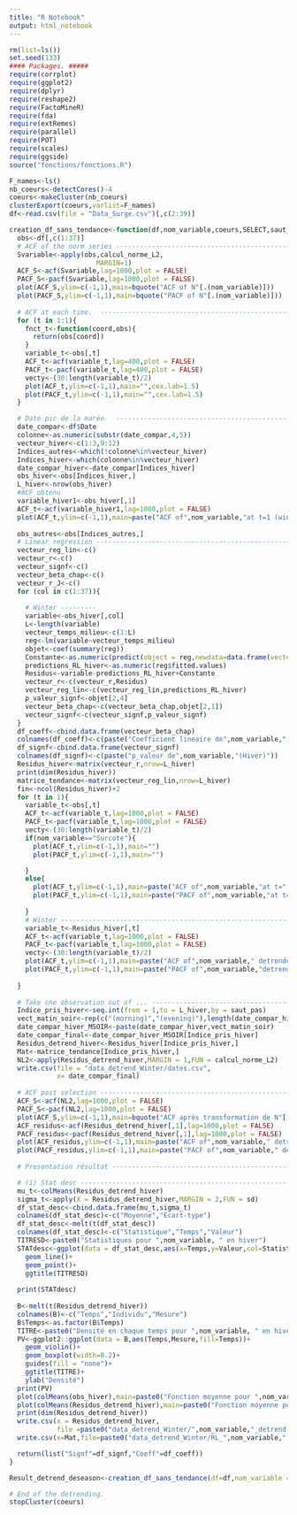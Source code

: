 ```yaml
---
title: "R Notebook"
output: html_notebook
---
```


```r
rm(list=ls())
set.seed(133)
#### Packages. #####
require(corrplot)
require(ggplot2)
require(dplyr)
require(reshape2)
require(FactoMineR)
require(fda)
require(extRemes)
require(parallel)
require(POT)
require(scales)
require(ggside)
source("fonctions/fonctions.R")

```

```r
F_names<-ls()
nb_coeurs<-detectCores()-4
coeurs<-makeCluster(nb_coeurs)
clusterExport(coeurs,varlist=F_names)
df<-read.csv(file = "Data_Surge.csv")[,c(2:39)]
```


```r
creation_df_sans_tendance<-function(df,nom_variable,coeurs,SELECT,saut_pas){
  obs<-df[,c(1:37)]
  # ACF of the norm series ----------------------------------------------
  Svariable<-apply(obs,calcul_norme_L2,
                      MARGIN=1)
  ACF_S<-acf(Svariable,lag=1000,plot = FALSE)
  PACF_S<-pacf(Svariable,lag=1000,plot = FALSE)
  plot(ACF_S,ylim=c(-1,1),main=bquote("ACF of N"[.(nom_variable)]))
  plot(PACF_S,ylim=c(-1,1),main=bquote("PACF of N"[.(nom_variable)]))
  
  # ACF at each time.  ---------------------------------------------------
  for (t in 1:1){
    fnct_t<-function(coord,obs){
      return(obs[coord])
    }
    variable_t<-obs[,t]
    ACF_t<-acf(variable_t,lag=400,plot = FALSE)
    PACF_t<-pacf(variable_t,lag=400,plot = FALSE)
    vecty<-(30:length(variable_t)/2)
    plot(ACF_t,ylim=c(-1,1),main="",cex.lab=1.5)
    plot(PACF_t,ylim=c(-1,1),main="",cex.lab=1.5)
  }

  # Date pic de la marée.  --------------------------------------------------
  date_compar<-df$Date
  colonne<-as.numeric(substr(date_compar,4,5))
  vecteur_hiver<-c(1:3,9:12)
  Indices_autres<-which(!colonne%in%vecteur_hiver)
  Indices_hiver<-which(colonne%in%vecteur_hiver)
  date_compar_hiver<-date_compar[Indices_hiver]
  obs_hiver<-obs[Indices_hiver,]
  L_hiver<-nrow(obs_hiver)
  #ACF obtenu
  variable_hiver1<-obs_hiver[,1]
  ACF_t<-acf(variable_hiver1,lag=1000,plot = FALSE)
  plot(ACF_t,ylim=c(-1,1),main=paste("ACF of",nom_variable,"at t=1 (winter)"))
  
  obs_autres<-obs[Indices_autres,]
  # Linear regression -----------------------------------------------------
  vecteur_reg_lin<-c()
  vecteur_r<-c()
  vecteur_signf<-c()
  vecteur_beta_chap<-c()
  vecteur_r_J<-c()
  for (col in c(1:37)){
    
    # Winter ---------
    variable<-obs_hiver[,col]
    L<-length(variable)
    vecteur_temps_milieu<-c(1:L)
    reg<-lm(variable~vecteur_temps_milieu)
    objet<-coef(summary(reg))
    Constante<-as.numeric(predict(object = reg,newdata=data.frame(vecteur_temps_milieu=0)))
    predictions_RL_hiver<-as.numeric(reg$fitted.values)
    Residus<-variable-predictions_RL_hiver+Constante
    vecteur_r<-c(vecteur_r,Residus)
    vecteur_reg_lin<-c(vecteur_reg_lin,predictions_RL_hiver)
    p_valeur_signf<-objet[2,4]
    vecteur_beta_chap<-c(vecteur_beta_chap,objet[2,1])
    vecteur_signf<-c(vecteur_signf,p_valeur_signf)
  }
  df_coeff<-cbind.data.frame(vecteur_beta_chap)
  colnames(df_coeff)<-c(paste("Coefficient lineaire de",nom_variable,"(Hiver)"))
  df_signf<-cbind.data.frame(vecteur_signf)
  colnames(df_signf)<-c(paste("p_valeur de",nom_variable,"(Hiver)"))
  Residus_hiver<-matrix(vecteur_r,nrow=L_hiver)
  print(dim(Residus_hiver))
  matrice_tendance<-matrix(vecteur_reg_lin,nrow=L_hiver)
  fin<-ncol(Residus_hiver)+2
  for (t in 1){
    variable_t<-obs[,t]
    ACF_t<-acf(variable_t,lag=1000,plot = FALSE)
    PACF_t<-pacf(variable_t,lag=1000,plot = FALSE)
    vecty<-(30:length(variable_t)/2)
    if(nom_variable=="Surcote"){
      plot(ACF_t,ylim=c(-1,1),main="")
      plot(PACF_t,ylim=c(-1,1),main="")

    }
    else{
      plot(ACF_t,ylim=c(-1,1),main=paste("ACF of",nom_variable,"at t=",t," (whole data)"))
      plot(PACF_t,ylim=c(-1,1),main=paste("PACF of",nom_variable,"at t=",t," (whole data)"))
      
    }
    # Winter -----------------------------------------------------------------
    variable_t<-Residus_hiver[,t]
    ACF_t<-acf(variable_t,lag=1000,plot = FALSE)
    PACF_t<-pacf(variable_t,lag=1000,plot = FALSE)
    vecty<-(30:length(variable_t)/2)
    plot(ACF_t,ylim=c(-1,1),main=paste("ACF of",nom_variable," detrended at t=",t," (hiver)"))
    plot(PACF_t,ylim=c(-1,1),main=paste("PACF of",nom_variable,"detrended at t=",t," (hiver)"))
    
  }
  
  # Take one observation out of ... -------------------------------------------------------
  Indice_pris_hiver<-seq.int(from = 1,to = L_hiver,by = saut_pas)
  vect_matin_soir<-rep(c("(morning)","(evening)"),length(date_compar_hiver)/2)
  date_compar_hiver_MSOIR<-paste(date_compar_hiver,vect_matin_soir)
  date_compar_final<-date_compar_hiver_MSOIR[Indice_pris_hiver]
  Residus_detrend_hiver<-Residus_hiver[Indice_pris_hiver,]
  Mat<-matrice_tendance[Indice_pris_hiver,]
  NL2<-apply(Residus_detrend_hiver,MARGIN = 1,FUN = calcul_norme_L2)
  write.csv(file = "data_detrend_Winter/dates.csv",
            x= date_compar_final)
  
  # ACF post selection --------------------------------------------------------
  ACF_S<-acf(NL2,lag=1000,plot = FALSE)
  PACF_S<-pacf(NL2,lag=1000,plot = FALSE)
  plot(ACF_S,ylim=c(-1,1),main=bquote("ACF après transformation de N"[.(nom_variable)]))
  ACF_residus<-acf(Residus_detrend_hiver[,1],lag=1000,plot = FALSE)
  PACF_residus<-pacf(Residus_detrend_hiver[,1],lag=1000,plot = FALSE)
  plot(ACF_residus,ylim=c(-1,1),main=paste("ACF of",nom_variable," detrended at t=",t," (winter), one out of",saut_pas))
  plot(PACF_residus,ylim=c(-1,1),main=paste("PACF of",nom_variable," detrended at t=",t," (winter), one out of",saut_pas))
  
  # Presentation résultat ---------------------------------------------------

  # (1) Stat desc ---------------------------------------------------------------
  mu_t<-colMeans(Residus_detrend_hiver)
  sigma_t<-apply(X = Residus_detrend_hiver,MARGIN = 2,FUN = sd)
  df_stat_desc<-cbind.data.frame(mu_t,sigma_t)
  colnames(df_stat_desc)<-c("Moyenne","Ecart-type")
  df_stat_desc<-melt(t(df_stat_desc))
  colnames(df_stat_desc)<-c("Statistique","Temps","Valeur")
  TITRESD<-paste0("Statistiques pour ",nom_variable, " en hiver")
  STATdesc<-ggplot(data = df_stat_desc,aes(x=Temps,y=Valeur,col=Statistique,group=interaction(Statistique)))+
    geom_line()+
    geom_point()+
    ggtitle(TITRESD)
    
  print(STATdesc)
  
  B<-melt(t(Residus_detrend_hiver))
  colnames(B)<-c("Temps","Individu","Mesure")
  B$Temps<-as.factor(B$Temps)
  TITRE<-paste0("Densité en chaque temps pour ",nom_variable, " en hiver")
  PV<-ggplot2::ggplot(data = B,aes(Temps,Mesure,fill=Temps))+
    geom_violin()+
    geom_boxplot(width=0.2)+
    guides(fill = "none")+
    ggtitle(TITRE)+
    ylab("Densité")
  print(PV)  
  plot(colMeans(obs_hiver),main=paste0("Fonction moyenne pour ",nom_variable," en hiver"))
  plot(colMeans(Residus_detrend_hiver),main=paste0("Fonction moyenne pour les résidus de ",nom_variable," en hiver"))
  print(dim(Residus_detrend_hiver))
  write.csv(x = Residus_detrend_hiver,
            file =paste0("data_detrend_Winter/",nom_variable,"_detrend.csv"))
  write.csv(x=Mat,file=paste0("data_detrend_Winter/RL_",nom_variable,".csv"))

  return(list("Signf"=df_signf,"Coeff"=df_coeff))
}
```

```r
Result_detrend_deseason<-creation_df_sans_tendance(df=df,nom_variable = "Surcote",coeurs=coeurs,SELECT=TRUE,saut_pas = 3)
```

```r
# End of the detrending.
stopCluster(coeurs)
```

